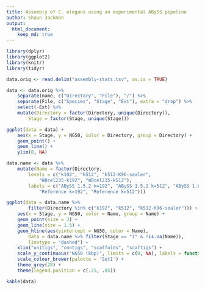 ```yaml
---
title: Assembly of C. elegans using an experimental ABySS pipeline
author: Shaun Jackman
output:
  html_document:
    keep_md: true
---
```


```r
library(dplyr)
library(ggplot2)
library(knitr)
library(tidyr)
```

```r
data.orig <- read.delim("assembly-stats.tsv", as.is = TRUE)
```

```r
data <- data.orig %>%
	separate(name, c("Directory", "File"), "/") %>%
	separate(File, c("Species", "Stage", "Ext"), extra = "drop") %>%
	select(-Ext) %>%
	mutate(Directory = factor(Directory, unique(Directory)),
		Stage = factor(Stage, unique(Stage)))
```

```r
ggplot(data = data) +
	aes(x = Stage, y = NG50, color = Directory, group = Directory) +
	geom_point() +
	geom_line() +
	ylim(0, NA)
```

```r
data.name <- data %>%
	mutate(Name = factor(Directory,
		levels = c("k192", "k512", "k512-K96-sealer",
			"WBcel235-k192", "WBcel235-k512"),
		labels = c("ABySS 1.5.2 k=192", "ABySS 1.5.2 k=512", "ABySS 1.6.0 k=512 K=96",
			"Reference k=192", "Reference k=512")))

ggplot(data = data.name %>%
		filter(Directory %in% c("k192", "k512", "k512-K96-sealer"))) +
	aes(x = Stage, y = NG50, color = Name, group = Name) +
	geom_point(size = 3) +
	geom_line(size = 1.5) +
	geom_hline(aes(yintercept = NG50, color = Name),
		data = data.name %>% filter(Stage == "1" & !is.na(Name)),
		linetype = "dashed") +
	xlim("unitigs", "contigs", "scaffolds", "scaftigs") +
	scale_y_continuous("NG50 (kbp)", limits = c(0, NA), labels = function(x) x / 1000) +
	scale_colour_brewer(palette = 'Set1') +
	theme_grey(28) +
	theme(legend.position = c(.25, .85))
```

```r
kable(data)
```
